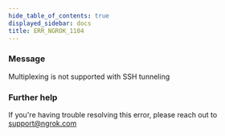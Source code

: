 ```yaml
---
hide_table_of_contents: true
displayed_sidebar: docs
title: ERR_NGROK_1104
---
```




### Message

Multiplexing is not supported with SSH tunneling

<ErrorDetails error="err_ngrok_1104" />

### Further help

If you're having trouble resolving this error, please reach out to [support@ngrok.com](mailto:support@ngrok.com?subject=Help%20with%20ERR_NGROK_1104)
